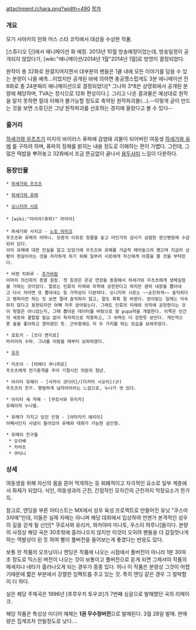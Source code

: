 attachment:/chara.png?width=490
[[목차]]

=== 개요 ===
모기 사야카의 만화 
어스 스타 코믹에서 대상을 수상한 작품. 

[스튜디오 딘]에서 애니메이션 화 예정. 2013년 10월 방송예정이었는데, 방송일정이 공개되지 않았다가, [wiki:"애니메이션/2014년 1월"2014년 1월]로 방영이 결정되었다.

원작이 총 32화로 완결지어지면서 대부분의 팬들은 1쿨 내에 모든 이야기를 담을 수 있는 분량이 나올 예측...이었지만
공개된 바에 의하면 충공깽스럽게도 3분 애니메이션 전 8화로 총 24분짜리 애니메이션으로 결정되었다[* 그나마 3*8은 상영회에서 공개된 분량에 해당하며, TVA는 정식으로 12화 편성이다.]. 그리고 나온 결과물은 예상대로 원작을 알지 못하면 절대 이해가 불가능할 정도로 축약된 원작파괴물(...).--이렇게 굳이 만드는 것을 보면 스튜딘은 그냥 원작파괴를 선호하는 경지에 올랐다고 볼 수 있다--

=== 줄거리 ===
[[하세가와 우츠츠]]가 미지의 바이러스 퓨파에 감염돼 괴물이 되어버린 여동생 [[하세가와 유메]] 를 구하려 하며, 퓨파의 정체를 밝히는 내용 정도로 이해하는 편이 가볍다. 그런데, 그 많은 떡밥을 뿌려놓고 32화에서 조금 뜬금없이 끝나서 [[용두사미]] 느낌이 다분하다.

=== 등장인물 ===

 * [[하세가와 우츠츠]] 

 * [[하세가와 유메]] 

 * [[오니지마 시로]] 
 
 * [wiki:"마리아(퓨파)" 마리아] 
 
 * 하세가와 사치코 - [[노토 마미코]]
 우츠츠와 유메의 어머니. 모종의 이유로 정줄을 놓고 어딘가의 감시가 삼엄한 정신병원에 수감되어 있다.
 이미 유메에 대한 진실을 알고 있었기에 우츠츠와 유메를 가급적 떼어놓으려 했으며 지금의 상황이 현실이라는 것을 자각하게 하기 위해 일부러 시로에게 자신에게 아픔을 줄 것을 부탁한다.

 * 비젠 치하루 - [[추가바람]]
 이마리 의신회의 총괄 원장. 첫 등장은 온갖 연장을 동원해서 하세가와 우츠츠에게 생체실험을 가하는 것이었다. 말로는 인류의 미래와 의학에 공헌한다고 하지만 괜히 내장을 뽑아내고 다시 자라면 또 뽑아내는 등 가학성이 다분하다. 오니지마 시로는 ~~순진하게~~ 솔직하다고 평하지만 하는 짓 보면 절대 솔직하지 않고, 말도 휙휙 잘 바뀐다. 얻어맞는 일에는 익숙하지 않다고 표현되지만 어째 자주 얻어맞는다. 그래도 인류의 미래와 의학에 공헌한다는 것이 헛말은 아니었는지, 그때 뽑아둔 데이터를 바탕으로 항 pupa약을 개발한다. 이쪽은 인간의 세포와 결합할 필요 없이 독자적으로 작용하고, 그 위력도 더 강한듯 보인다. 개인적으론 술을 좋아하고 경마광인 듯. 근무중에도 저 두 가지를 하는 모습을 보여주었다.

 * 호토키 - [츠다 켄지로]
 마리아의 수하. 그녀를 어렸을 때부터 보좌하였다. 

 * [[유우(퓨파)|유우]] 

 * 미츠이 - [마에다 쿠니히로]
 우츠츠에게 전기충격을 주어 기절시킨 의문의 청년.

 * 아리타 유헤이 - [사카이 코다이]/[미카미 시오리](少)
 우츠츠의 친구. 평범하게 남자아이라는 느낌으로, 누나가 셋 있다.

 * 아리타 세 자매 - [쿠로사와 유리카]
 유헤이의 누나들.

 * 유메가 가지고 있던 인형 - [야마자키 에리이]
 어째서인지 사념이 들어있어 유메와 대화가 가능한 곰인형.

 * 유메의 친구들
  * 오리베
  * 카라츠
  * 쿠타니

=== 상세 ===
여동생을 위해 자신의 몸을 뜯어 먹게하는 등 퇴폐적이고 자극적인 요소로 일부 계층에서 화제가 되었다. 식인, 여동생과의 근친, 간접적인 모자간의 근친까지 막장요소가 한가득. 

참고로, 엔딩을 부른 아티스트는 MX에서 성우 육성 프로젝트로 만들어진 유닛 "쿠스마 3자매"인데, 이들은 실제 자매는 아니며 해당 대회에서 입상하여 언젠가 본격적인 성우의 길을 걷게 될 신인[* 쿠로사와 유리카, 와카야마 미나토, 우스이 하루나]들이다. 분량의 사정상 해당 곡은 30초밖에 흘러나오지 않지만 이것이 오히려 팬들을 더 감질맛나게 하는 역발상이 된 듯 하여 빨리 풀버전을 들어보는게 좋겠다는 반응도 있다.

보통 한 작품의 오프닝이나 엔딩은 작품에 나오는 시점에서 풀버전이 아니라 1분 30여초 정도로 믹스된 버전이 나오는 것이 보통이고 풀버전으로 듣게 되면 그제서야 작품의 메세지나 네타가 흘러나오게 되는 경우가 종종 있다. 허나 이 작품은 분량상 그것이 어렵기때문에 짧은 부분에서 강렬한 임팩트를 주고 있는 것. 특히 엔딩 같은 경우 그 절박함이 더 하다.

실은 해당 주제곡은 1996년 [후루우치 토우코]가 7번째 싱글으로 발매했던 곡의 리메이크.

해당 작품은 특성상 미디어 매체는 '''1권 무수정버전'''으로 발매된다. 3월 28일 발매. 판매량은 집계조차 안될정도로 낮다….
